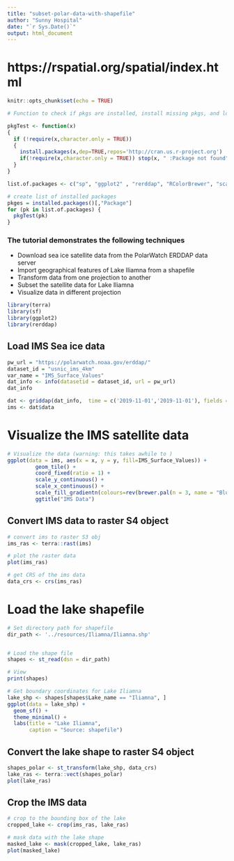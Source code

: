```yaml
---
title: "subset-polar-data-with-shapefile"
author: "Sunny Hospital"
date: "`r Sys.Date()`"
output: html_document
---
```


# https://rspatial.org/spatial/index.html

```r
knitr::opts_chunk$set(echo = TRUE)
```


```r
# Function to check if pkgs are installed, install missing pkgs, and load

pkgTest <- function(x)
{
  if (!require(x,character.only = TRUE))
  {
    install.packages(x,dep=TRUE,repos='http://cran.us.r-project.org')
    if(!require(x,character.only = TRUE)) stop(x, " :Package not found")
  }
}

list.of.packages <- c("sp", "ggplot2" , "rerddap", "RColorBrewer", "scales", "reshape2")

# create list of installed packages
pkges = installed.packages()[,"Package"]
for (pk in list.of.packages) {
  pkgTest(pk)
}
```

### The tutorial demonstrates the following techniques
* Download sea ice satellite data from the PolarWatch ERDDAP data server
* Import geographical features of Lake Iliamna from a shapefile
* Transform data from one projection to another
* Subset the satellite data for Lake Iliamna
* Visualize data in different projection


```r
library(terra)
library(sf)
library(ggplot2)
library(rerddap)
```


## Load IMS Sea ice data 

```r

pw_url = "https://polarwatch.noaa.gov/erddap/"
dataset_id = "usnic_ims_4km"
var_name = "IMS_Surface_Values"
dat_info <- info(datasetid = dataset_id, url = pw_url)
dat_info
```

```r
dat <- griddap(dat_info,  time = c('2019-11-01','2019-11-01'), fields = var_name)
ims <- dat$data

```


# Visualize the IMS satellite data

```r
# Visualize the data (warning: this takes awhile to )
ggplot(data = ims, aes(x = x, y = y, fill=IMS_Surface_Values)) +
         geom_tile() + 
         coord_fixed(ratio = 1) + 
         scale_y_continuous() + 
         scale_x_continuous() +
         scale_fill_gradientn(colours=rev(brewer.pal(n = 3, name = "Blues")),na.value="tan") +
         ggtitle("IMS Data")

```

## Convert IMS data to raster S4 object

```r

# convert ims to raster S3 obj
ims_ras <- terra::rast(ims)

# plot the raster data
plot(ims_ras)

# get CRS of the ims data
data_crs <- crs(ims_ras)
```
# Load the lake shapefile

```r
# Set directory path for shapefile
dir_path <- '../resources/Iliamna/Iliamna.shp'


# Load the shape file
shapes <- st_read(dsn = dir_path)

# View
print(shapes)

# Get boundary coordinates for Lake Iliamna
lake_shp <- shapes[shapes$Lake_name == "Iliamna", ]
ggplot(data = lake_shp) +
  geom_sf() +
  theme_minimal() +
  labs(title = "Lake Iliamna", 
       caption = "Source: shapefile")

```
## Convert the lake shape to raster S4 object

```r

shapes_polar <- st_transform(lake_shp, data_crs)
lake_ras <- terra::vect(shapes_polar)
plot(lake_ras)
```


## Crop the IMS data

```r

# crop to the bounding box of the lake
cropped_lake <- crop(ims_ras, lake_ras)

# mask data with the lake shape
masked_lake <- mask(cropped_lake, lake_ras)
plot(masked_lake)

```
